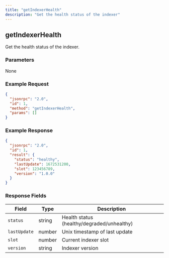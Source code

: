 ```yaml
---
title: "getIndexerHealth"
description: "Get the health status of the indexer"
---
```


## getIndexerHealth

Get the health status of the indexer.

### Parameters

None

### Example Request

```json
{
  "jsonrpc": "2.0",
  "id": 1,
  "method": "getIndexerHealth",
  "params": []
}
```

### Example Response

```json
{
  "jsonrpc": "2.0",
  "id": 1,
  "result": {
    "status": "healthy",
    "lastUpdate": 1672531200,
    "slot": 123456789,
    "version": "1.0.0"
  }
}
```

### Response Fields

| Field        | Type   | Description                                |
| ------------ | ------ | ------------------------------------------ |
| `status`     | string | Health status (healthy/degraded/unhealthy) |
| `lastUpdate` | number | Unix timestamp of last update              |
| `slot`       | number | Current indexer slot                       |
| `version`    | string | Indexer version                            |
